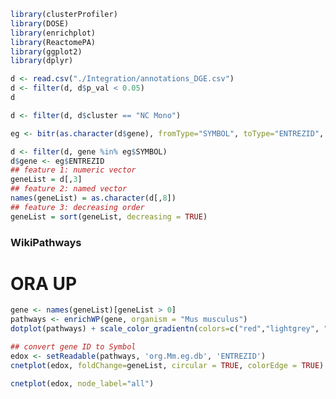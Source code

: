 ```r
library(clusterProfiler)
library(DOSE)
library(enrichplot)
library(ReactomePA)
library(ggplot2)
library(dplyr)
```

```r
d <- read.csv("./Integration/annotations_DGE.csv")
d <- filter(d, d$p_val < 0.05)
d
```

```r
d <- filter(d, d$cluster == "NC Mono")
```

```r
eg <- bitr(as.character(d$gene), fromType="SYMBOL", toType="ENTREZID", OrgDb="org.Mm.eg.db")
```

```r
d <- filter(d, gene %in% eg$SYMBOL)
d$gene <- eg$ENTREZID
## feature 1: numeric vector
geneList = d[,3]
## feature 2: named vector
names(geneList) = as.character(d[,8])
## feature 3: decreasing order
geneList = sort(geneList, decreasing = TRUE)
```

###  WikiPathways

# ORA UP
```r
gene <- names(geneList)[geneList > 0]
pathways <- enrichWP(gene, organism = "Mus musculus")
dotplot(pathways) + scale_color_gradientn(colors=c("red","lightgrey", "blue"), oob=scales::squish) + theme(axis.text.x = element_text(size = 5, angle = 0, hjust = .5, vjust = .5, face = "plain"), axis.text.y = element_text(size = 10, angle = 0, hjust = 1, vjust = 0, face = "plain"), axis.title.x=element_blank())
```

```r
## convert gene ID to Symbol
edox <- setReadable(pathways, 'org.Mm.eg.db', 'ENTREZID')
cnetplot(edox, foldChange=geneList, circular = TRUE, colorEdge = TRUE) + scale_color_gradientn(colors=c("red","lightgrey", "blue"), oob=scales::squish)
```

```r
cnetplot(edox, node_label="all") 
```









